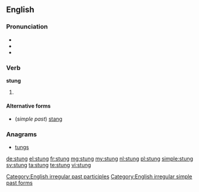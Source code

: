 ==English==

===Pronunciation===
* {{IPA|/stʌŋ/}}
* {{audio|En-us-stung.ogg|Audio (US)}}
* {{rhymes|ʌŋ}}

===Verb===
'''stung'''

# {{en-past of|sting}}

====Alternative forms====
* (''simple past'') [[stang]]

===Anagrams===
* [[tungs#English|tungs]]

[[Category:English irregular past participles]]
[[Category:English irregular simple past forms]]

[[de:stung]]
[[el:stung]]
[[fr:stung]]
[[mg:stung]]
[[my:stung]]
[[nl:stung]]
[[pl:stung]]
[[simple:stung]]
[[sv:stung]]
[[ta:stung]]
[[te:stung]]
[[vi:stung]]